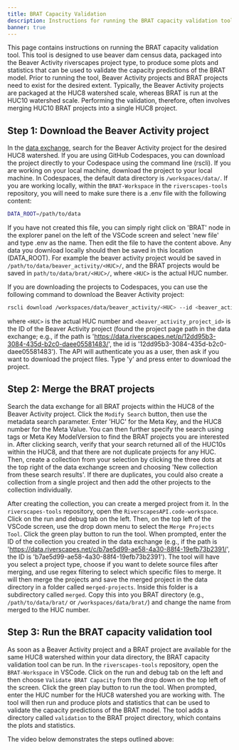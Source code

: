 ```yaml
---
title: BRAT Capacity Validation
description: Instructions for running the BRAT capacity validation tool.
banner: true
---
```


This page contains instructions on running the BRAT capacity validation tool. This tool is designed to use beaver dam census data, packaged into the Beaver Activity riverscapes project type, to produce some plots and statistics that can be used to validate the capacity predictions of the BRAT model. Prior to running the tool, Beaver Activity projects and BRAT projects need to exist for the desired extent. Typically, the Beaver Activity projects are packaged at the HUC8 watershed scale, whereas BRAT is run at the HUC10 watershed scale. Performing the validation, therefore, often involves merging HUC10 BRAT projects into a single HUC8 project.

## Step 1: Download the Beaver Activity project

In the [data exchange](https://data.riverscapes.net), search for the Beaver Activity project for the desired HUC8 watershed. If you are using GitHub Codespaces, you can download the project directly to your Codespace using the command line (rscli). If you are working on your local machine, download the project to your local machine. In Codespaces, the default data directory is `/workspaces/data/`. If you are working locally, within the `BRAT-Workspace` in the `riverscapes-tools` repository, you will need to make sure there is a .env file with the following content:

```bash
DATA_ROOT=/path/to/data
```

If you have not created this file, you can simply right click on 'BRAT' node in the explorer panel on the left of the VSCode screen and select 'new file' and type .env as the name. Then edit the file to have the content above. Any data you download locally should then be saved in this location (DATA_ROOT). For example the beaver activity project would be saved in `/path/to/data/beaver_activity/<HUC>/`, and the BRAT projects would be saved in `path/to/data/brat/<HUC>/`, where `<HUC>` is the actual HUC number.

If you are downloading the projects to Codespaces, you can use the following command to download the Beaver Activity project:

```bash
rscli download /workspaces/data/beaver_activity/<HUC> --id <beaver_activity_project_id>
```

where `<HUC>` is the actual HUC number and `<beaver_activity_project_id>` is the ID of the Beaver Activity project (found the project page path in the data exchange; e.g., if the path is 'https://data.riverscapes.net/p/12dd95b3-3084-435d-b2c0-daee05581483/', the id is '12dd95b3-3084-435d-b2c0-daee05581483'). The API will authenticate you as a user, then ask if you want to download the project files. Type 'y' and press enter to download the project.

## Step 2: Merge the BRAT projects

Search the data exchange for all BRAT projects within the HUC8 of the Beaver Activity project. Click the `Modify Search` button, then use the metadata search parameter. Enter 'HUC' for the Meta Key, and the HUC8 number for the Meta Value. You can then further specify the search using tags or Meta Key ModelVersion to find the BRAT projects you are interested in. After clicking search, verify that your search returned all of the HUC10s within the HUC8, and that there are not duplicate projects for any HUC. Then, create a collection from your selection by clicking the three dots at the top right of the data exchange screen and choosing 'New collection from these search results'. If there are duplicates, you could also create a collection from a single project and then add the other projects to the collection individually. 

After creating the collection, you can create a merged project from it. In the `riverscapes-tools` repository, open the `RiverscapesAPI.code-workspace`. Click on the run and debug tab on the left. Then, on the top left of the VSCode screen, use the drop down menu to select the `Merge Projects Tool`. Click the green play button to run the tool. When prompted, enter the ID of the collection you created in the data exchange (e.g., if the path is 'https://data.riverscapes.net/c/b7ae5d99-ae58-4a30-88f4-19efb73b2391/', the ID is 'b7ae5d99-ae58-4a30-88f4-19efb73b2391'). The tool will have you select a project type, choose if you want to delete source files after merging, and use regex filtering to select which specific files to merge. It will then merge the projects and save the merged project in the data directory in a folder called `merged-projects`. Inside this folder is a subdirectory called `merged`. Copy this into you BRAT directory (e.g., `/path/to/data/brat/` or `/workspaces/data/brat/`) and change the name from merged to the HUC number.

## Step 3: Run the BRAT capacity validation tool

As soon as a Beaver Activity project and a BRAT project are available for the same HUC8 watershed within your data directory, the BRAT capacity validation tool can be run. In the `riverscapes-tools` repository, open the `BRAT-Workspace` in VSCode. Click on the run and debug tab on the left and then choose `Validate BRAT Capacity` from the drop down on the top left of the screen. Click the green play button to run the tool. When prompted, enter the HUC number for the HUC8 watershed you are working with. The tool will then run and produce plots and statistics that can be used to validate the capacity predictions of the BRAT model. The tool adds a directory called `validation` to the BRAT project directory, which contains the plots and statistics. 

The video below demonstrates the steps outlined above:

<YouTubeEmbed videoId="t0hVw0VXdQU"/>